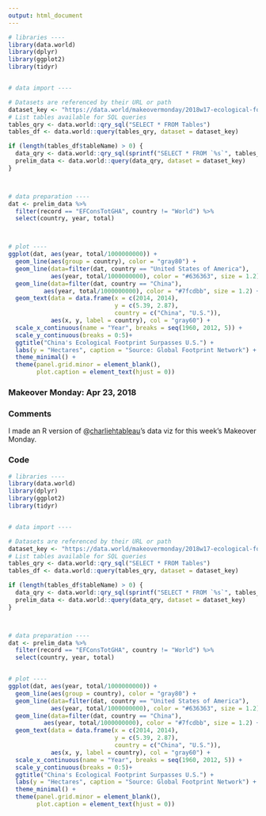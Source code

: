 ```yaml
---
output: html_document
---
```


```r
# libraries ----
library(data.world)
library(dplyr)
library(ggplot2)
library(tidyr)


# data import ----

# Datasets are referenced by their URL or path
dataset_key <- "https://data.world/makeovermonday/2018w17-ecological-footprint-per-capita"
# List tables available for SQL queries
tables_qry <- data.world::qry_sql("SELECT * FROM Tables")
tables_df <- data.world::query(tables_qry, dataset = dataset_key)

if (length(tables_df$tableName) > 0) {
  data_qry <- data.world::qry_sql(sprintf("SELECT * FROM `%s`", tables_df$tableName[[1]]))
  prelim_data <- data.world::query(data_qry, dataset = dataset_key)
}



# data preparation ----
dat <- prelim_data %>%
  filter(record == "EFConsTotGHA", country != "World") %>%
  select(country, year, total) 



# plot ----
ggplot(dat, aes(year, total/1000000000)) +
  geom_line(aes(group = country), color = "gray80") +
  geom_line(data=filter(dat, country == "United States of America"),
            aes(year, total/1000000000), color = "#636363", size = 1.2) +
  geom_line(data=filter(dat, country == "China"),
          aes(year, total/1000000000), color = "#7fcdbb", size = 1.2) +
  geom_text(data = data.frame(x = c(2014, 2014),
                              y = c(5.39, 2.87),
                              country = c("China", "U.S.")),
            aes(x, y, label = country), col = "gray60") +
  scale_x_continuous(name = "Year", breaks = seq(1960, 2012, 5)) +
  scale_y_continuous(breaks = 0:5)+
  ggtitle("China's Ecological Footprint Surpasses U.S.") +
  labs(y = "Hectares", caption = "Source: Global Footprint Network") +
  theme_minimal() +
  theme(panel.grid.minor = element_blank(),
        plot.caption = element_text(hjust = 0))
```

<h3> Makeover Monday: Apr 23, 2018 </h3>

<h3> Comments </h3>

I made an R version of @[charliehtableau](https://public.tableau.com/profile/charlie.hutcheson#!/vizhome/MMEcoFootprint/Dashboard2?publish=yes)'s data viz for this week's Makeover Monday.

<h3> Code </h3>

```r
# libraries ----
library(data.world)
library(dplyr)
library(ggplot2)
library(tidyr)


# data import ----

# Datasets are referenced by their URL or path
dataset_key <- "https://data.world/makeovermonday/2018w17-ecological-footprint-per-capita"
# List tables available for SQL queries
tables_qry <- data.world::qry_sql("SELECT * FROM Tables")
tables_df <- data.world::query(tables_qry, dataset = dataset_key)

if (length(tables_df$tableName) > 0) {
  data_qry <- data.world::qry_sql(sprintf("SELECT * FROM `%s`", tables_df$tableName[[1]]))
  prelim_data <- data.world::query(data_qry, dataset = dataset_key)
}



# data preparation ----
dat <- prelim_data %>%
  filter(record == "EFConsTotGHA", country != "World") %>%
  select(country, year, total) 


# plot ----
ggplot(dat, aes(year, total/1000000000)) +
  geom_line(aes(group = country), color = "gray80") +
  geom_line(data=filter(dat, country == "United States of America"),
            aes(year, total/1000000000), color = "#636363", size = 1.2) +
  geom_line(data=filter(dat, country == "China"),
          aes(year, total/1000000000), color = "#7fcdbb", size = 1.2) +
  geom_text(data = data.frame(x = c(2014, 2014),
                              y = c(5.39, 2.87),
                              country = c("China", "U.S.")),
            aes(x, y, label = country), col = "gray60") +
  scale_x_continuous(name = "Year", breaks = seq(1960, 2012, 5)) +
  scale_y_continuous(breaks = 0:5)+
  ggtitle("China's Ecological Footprint Surpasses U.S.") +
  labs(y = "Hectares", caption = "Source: Global Footprint Network") +
  theme_minimal() +
  theme(panel.grid.minor = element_blank(),
        plot.caption = element_text(hjust = 0))
```